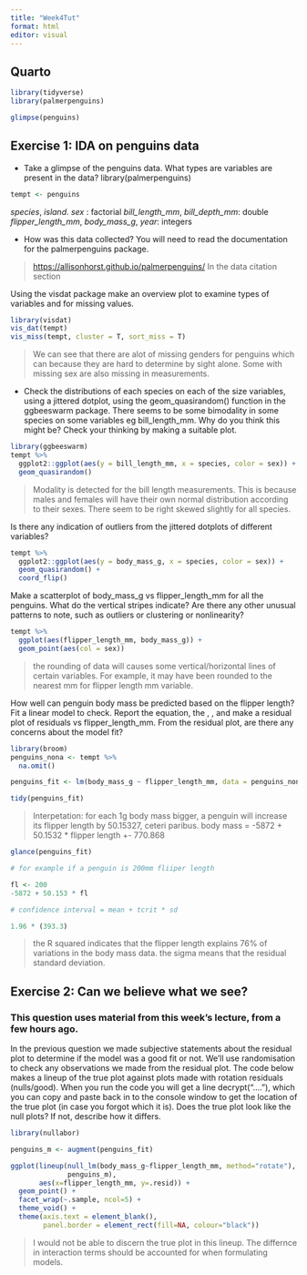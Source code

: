 ```yaml
---
title: "Week4Tut"
format: html
editor: visual
---
```


## Quarto

```r
library(tidyverse)
library(palmerpenguins)

glimpse(penguins)
```

## Exercise 1: IDA on penguins data

-   Take a glimpse of the penguins data. What types are variables are present in the data? library(palmerpenguins)

```r
tempt <- penguins
```

*species*, *island*. *sex* : factorial *bill_length_mm*, *bill_depth_mm*: double *flipper_length_mm*, *body_mass_g*, *year*: integers

-   How was this data collected? You will need to read the documentation for the palmerpenguins package.

> <https://allisonhorst.github.io/palmerpenguins/> In the data citation section

Using the visdat package make an overview plot to examine types of variables and for missing values.

```r
library(visdat)
vis_dat(tempt)
vis_miss(tempt, cluster = T, sort_miss = T)
```

> We can see that there are alot of missing genders for penguins which can because they are hard to determine by sight alone. Some with missing sex are also missing in measurements.

-   Check the distributions of each species on each of the size variables, using a jittered dotplot, using the geom_quasirandom() function in the ggbeeswarm package. There seems to be some bimodality in some species on some variables eg bill_length_mm. Why do you think this might be? Check your thinking by making a suitable plot.

```r
library(ggbeeswarm)
tempt %>%
  ggplot2::ggplot(aes(y = bill_length_mm, x = species, color = sex)) +
  geom_quasirandom()
```

> Modality is detected for the bill length measurements. This is because males and females will have their own normal distribution according to their sexes. There seem to be right skewed slightly for all species.

Is there any indication of outliers from the jittered dotplots of different variables?

```r
tempt %>%
  ggplot2::ggplot(aes(y = body_mass_g, x = species, color = sex)) +
  geom_quasirandom() +
  coord_flip()
```

Make a scatterplot of body_mass_g vs flipper_length_mm for all the penguins. What do the vertical stripes indicate? Are there any other unusual patterns to note, such as outliers or clustering or nonlinearity?

```r
tempt %>%
  ggplot(aes(flipper_length_mm, body_mass_g)) +
  geom_point(aes(col = sex))
```

> the rounding of data will causes some vertical/horizontal lines of certain variables. For example, it may have been rounded to the nearest mm for flipper length mm variable.

How well can penguin body mass be predicted based on the flipper length? Fit a linear model to check. Report the equation, the , , and make a residual plot of residuals vs flipper_length_mm. From the residual plot, are there any concerns about the model fit?

```r
library(broom)
penguins_nona <- tempt %>%
  na.omit()

penguins_fit <- lm(body_mass_g ~ flipper_length_mm, data = penguins_nona)

tidy(penguins_fit)
```

> Interpetation: for each 1g body mass bigger, a penguin will increase its flipper length by 50.15327, ceteri paribus. body mass = -5872 + 50.1532 \* flipper length +- 770.868

```r
glance(penguins_fit)

# for example if a penguin is 200mm fliiper length

fl <- 200
-5872 + 50.153 * fl

# confidence interval = mean + tcrit * sd

1.96 * (393.3)
```

> the R squared indicates that the flipper length explains 76% of variations in the body mass data. the sigma means that the residual standard deviation.

## Exercise 2: Can we believe what we see?

### This question uses material from this week's lecture, from a few hours ago.

In the previous question we made subjective statements about the residual plot to determine if the model was a good fit or not. We'll use randomisation to check any observations we made from the residual plot. The code below makes a lineup of the true plot against plots made with rotation residuals (nulls/good). When you run the code you will get a line decrypt("...."), which you can copy and paste back in to the console window to get the location of the true plot (in case you forgot which it is). Does the true plot look like the null plots? If not, describe how it differs.

```r
library(nullabor)

penguins_m <- augment(penguins_fit)

ggplot(lineup(null_lm(body_mass_g~flipper_length_mm, method="rotate"),
              penguins_m),
       aes(x=flipper_length_mm, y=.resid)) +
  geom_point() +
  facet_wrap(~.sample, ncol=5) +
  theme_void() +
  theme(axis.text = element_blank(), 
        panel.border = element_rect(fill=NA, colour="black"))
```

> I would not be able to discern the true plot in this lineup. The differnce in interaction terms should be accounted for when formulating models.
